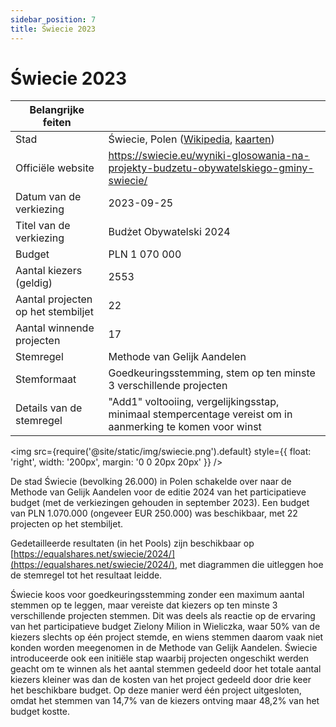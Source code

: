 ```yaml
---
sidebar_position: 7
title: Świecie 2023
---
```



# Świecie 2023

| Belangrijke feiten | |
| --- | --- |
| Stad | Świecie, Polen ([Wikipedia](https://nl.wikipedia.org/wiki/%C5%9Awiecie), [kaarten](https://www.google.com/maps/place/%C5%9Awiecie,+Poland/@53.4034138,18.3315098,12z/)) |
| Officiële website | https://swiecie.eu/wyniki-glosowania-na-projekty-budzetu-obywatelskiego-gminy-swiecie/ |
| Datum van de verkiezing | 2023-09-25 |
| Titel van de verkiezing | Budżet Obywatelski 2024 |
| Budget | PLN 1 070 000 |
| Aantal kiezers (geldig) | 2553 |
| Aantal projecten op het stembiljet | 22 |
| Aantal winnende projecten | 17 |
| Stemregel | Methode van Gelijk Aandelen |
| Stemformaat | Goedkeuringsstemming, stem op ten minste 3 verschillende projecten |
| Details van de stemregel | "Add1" voltooiing, vergelijkingsstap, minimaal stempercentage vereist om in aanmerking te komen voor winst |

<img src={require('@site/static/img/swiecie.png').default} style={{ float: 'right', width: '200px', margin: '0 0 20px 20px' }} />

De stad Świecie (bevolking 26.000) in Polen schakelde over naar de Methode van Gelijk Aandelen voor de editie 2024 van het participatieve budget (met de verkiezingen gehouden in september 2023).
Een budget van PLN 1.070.000 (ongeveer EUR 250.000) was beschikbaar, met 22 projecten op het stembiljet.

Gedetailleerde resultaten (in het Pools) zijn beschikbaar op [https://equalshares.net/swiecie/2024/](https://equalshares.net/swiecie/2024/), met diagrammen die uitleggen hoe de stemregel tot het resultaat leidde.

Świecie koos voor goedkeuringsstemming zonder een maximum aantal stemmen op te leggen, maar vereiste dat kiezers op ten minste 3 verschillende projecten stemmen.
Dit was deels als reactie op de ervaring van het participatieve budget Zielony Milion in Wieliczka, waar 50% van de kiezers slechts op één project stemde,
en wiens stemmen daarom vaak niet konden worden meegenomen in de Methode van Gelijk Aandelen.
Świecie introduceerde ook een initiële stap waarbij projecten ongeschikt werden geacht om te winnen als het aantal stemmen gedeeld door het totale aantal kiezers kleiner was
dan de kosten van het project gedeeld door drie keer het beschikbare budget. Op deze manier werd één project uitgesloten, omdat het stemmen van 14,7% van de kiezers ontving maar 48,2% van het budget kostte.

